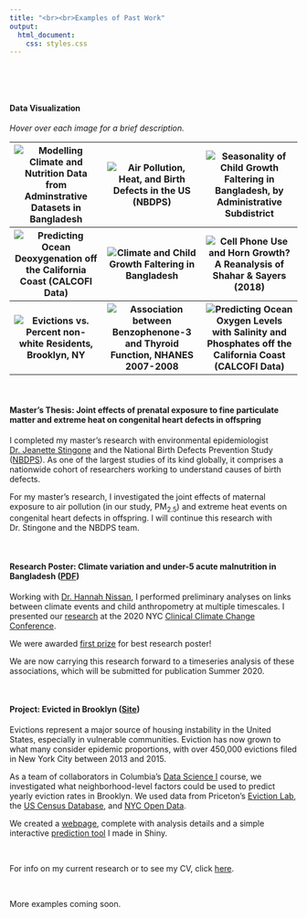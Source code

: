 ```yaml
---
title: "<br><br>Examples of Past Work"
output: 
  html_document:
    css: styles.css
---
```


<!-- <style> -->
<!-- .main-container { -->
<!--   max-width: 90%; -->
<!--   margin-left: 0.9; -->
<!--   margin-right: auto; -->
<!-- } -->
<!-- </style> -->

&nbsp;

&nbsp;

#### **Data Visualization**

*Hover over each image for a brief description.*

<table class="gallery">
  <tr>
    <th><img class="proj-img" title="Modelling Climate and Nutrition Data from Adminstrative Datasets in Bangladesh" src="images/dotplot_sq.png" /></th>
    <th><img class="proj-img" title="Air Pollution, Heat, and Birth Defects in the US (NBDPS)" src="images/figure_1_hq_color_sq.jpg" /></th>
    <th><img class="proj-img" title="Seasonality of Child Growth Faltering in Bangladesh, by Administrative Subdistrict" src="images/bangla_map_figure_sq.png" /></th>
  </tr>
  <tr>
    <th><img class="proj-img" title="Predicting Ocean Deoxygenation off the California Coast (CALCOFI Data)" src="images/fig2_sq.jpg" /></th>
    <th><img class="proj-img" title="Climate and Child Growth Faltering in Bangladesh" src="images/weekly_prev_plot_sq.png" /></th>
    <th><img class="proj-img" title="Cell Phone Use and Horn Growth? A Reanalysis of Shahar & Sayers (2018)" src="images/fig3-4_sq.png" /></th>
  </tr>
  <tr>
    <th><img class="proj-img" title="Evictions vs. Percent non-white Residents, Brooklyn, NY" src="images/eviction_map_sq_2.jpg" /></th>
    <th><img class="proj-img" title="Association between Benzophenone-3 and Thyroid Function, NHANES 2007-2008" src="images/figure_3_sq.png" /></th>
    <th><img class="proj-img" title="Predicting Ocean Oxygen Levels with Salinity and Phosphates off the California Coast (CALCOFI Data)" src="images/pdp_sq.png" /></th>
  </tr>
</table>

&nbsp;

#### **Master's Thesis: Joint effects of prenatal exposure to fine particulate matter and extreme heat on congenital heart defects in offspring**

I completed my master's research with environmental epidemiologist [Dr. Jeanette Stingone](https://www.mailman.columbia.edu/people/our-faculty/js5406) and the National Birth Defects Prevention Study ([NBDPS](https://www.cdc.gov/ncbddd/birthdefects/nbdps.html)). As one of the largest studies of its kind globally, it comprises a nationwide cohort of researchers working to understand causes of birth defects.

For my master's research, I investigated the joint effects of maternal exposure to air pollution (in our study, PM~2.5~) and extreme heat events on congenital heart defects in offspring. I will continue this research with Dr. Stingone and the NBDPS team.

&nbsp;

#### **Research Poster: Climate variation and under-5 acute malnutrition in Bangladesh** **([PDF](./files/poster.pdf))**
Working with [Dr. Hannah Nissan](http://www.lse.ac.uk/GranthamInstitute/profile/hannah-nissan/), I performed preliminary analyses on links between climate events and child anthropometry at multiple timescales. I presented our [research](./files/poster.pdf) at the 2020 NYC [Clinical Climate Change Conference](https://clinicalclimatechange.com/2020).

We were awarded [first prize](./images/conference.png) for best research poster!

We are now carrying this research forward to a timeseries analysis of these associations, which will be submitted for publication Summer 2020.

&nbsp;

#### **Project: Evicted in Brooklyn** **([Site](https://simmwill.github.io/evictions))**
Evictions represent a major source of housing instability in the United States, especially in vulnerable communities. Eviction has now grown to what many consider epidemic proportions, with over 450,000 evictions filed in New York City between 2013 and 2015.

As a team of collaborators in Columbia's [Data Science I](https://p8105.com) course, we investigated what neighborhood-level factors could be used to predict yearly eviction rates in Brooklyn. We used data from Priceton's [Eviction Lab](https://evictionlab.org), the [US Census Database](https://factfinder.census.gov/faces/nav/jsf/pages/guided_search.xhtml), and [NYC Open Data](https://www1.nyc.gov/site/planning/data-maps/open-data/dwn-nynta.page).

We created a [webpage](https://simmwill.github.io/evictions), complete with analysis details and a simple interactive [prediction tool](https://willsimmons.shinyapps.io/model_building/) I made in Shiny.

&nbsp;

For info on my current research or to see my CV, click [here](https://simmwill.github.io/cv).

&nbsp;

More examples coming soon.

&nbsp;
&nbsp;
